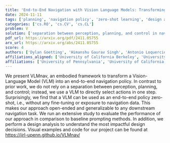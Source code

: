 ```yaml
---
title: 'End-to-End Navigation with Vision Language Models: Transforming Spatial Reasoning into Question-Answering'
date: 2024-11-11
tags: ['planning', 'navigation policy', 'zero-shot learning', 'design analysis', 'end-to-end navigation', 'Vision-Language Model', 'control', 'baseline prompting methods', 'perception']
categories: ['cs.RO', 'cs.CV', 'cs.CL']
problem: V
solution: ['separation between perception, planning, and control in navigation']
pdf_url: https://arxiv.org/pdf/2411.05755
arx_url: https://arxiv.org/abs/2411.05755
score: 4
authors: ['Dylan Goetting', 'Himanshu Gaurav Singh', 'Antonio Loquercio']
affiliations_aligned: ['University of California Berkeley', 'University of California Berkeley', 'University of Pennsylvania']
affiliations: ['University of Pennsylvania', 'University of California Berkeley']
---
```



We present VLMnav, an embodied framework to transform a Vision-Language Model (VLM) into an end-to-end navigation policy. In contrast to prior work, we do not rely on a separation between perception, planning, and control; instead, we use a VLM to directly select actions in one step. Surprisingly, we find that a VLM can be used as an end-to-end policy zero-shot, i.e., without any fine-tuning or exposure to navigation data. This makes our approach open-ended and generalizable to any downstream navigation task. We run an extensive study to evaluate the performance of our approach in comparison to baseline prompting methods. In addition, we perform a design analysis to understand the most impactful design decisions. Visual examples and code for our project can be found at https://jirl-upenn.github.io/VLMnav/